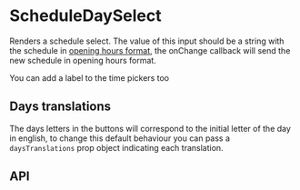 

<Meta of={ScheduleDaySelectStories} />

# ScheduleDaySelect
Renders a schedule select. The value of this input should be a string with the schedule in [opening hours format](https://openingh.openstreetmap.de/evaluation_tool/),
the onChange callback will send the new schedule in opening hours format.

<Canvas of={ScheduleDaySelectStories.Primary} />

You can add a label to the time pickers too

<Canvas of={ScheduleDaySelectStories.SecondaryLabel} />

## Days translations

The days letters in the buttons will correspond to the initial letter of the day in english,
to change this default behaviour you can pass a `daysTranslations` prop object indicating each translation.

<Canvas of={ScheduleDaySelectStories.Translated} />

## API

<ArgTypes of={ScheduleDaySelectStories} />

